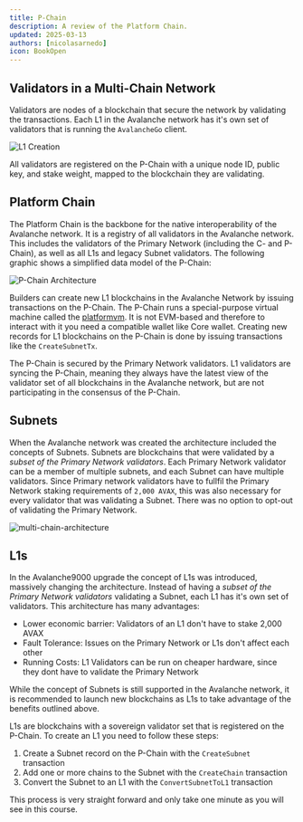 ```yaml
---
title: P-Chain
description: A review of the Platform Chain.
updated: 2025-03-13
authors: [nicolasarnedo]
icon: BookOpen
---
```


## Validators in a Multi-Chain Network

Validators are nodes of a blockchain that secure the network by validating the transactions.
Each L1 in the Avalanche network has it's own set of validators that is running the `AvalancheGo` client.

<img src="https://qizat5l3bwvomkny.public.blob.vercel-storage.com/builders-hub/course-images/l1-validator-management/l1s-4usH2C4o3WLEqAkK9JLoDgGHezOWqn.png" alt="L1 Creation" />

All validators are registered on the P-Chain with a unique node ID, public key, and stake weight, mapped to the blockchain they are validating.

## Platform Chain

The Platform Chain is the backbone for the native interoperability of the Avalanche network. It is a
registry of all validators in the Avalanche network. This includes the validators of the Primary
Network (including the C- and P-Chain), as well as all L1s and legacy Subnet validators. The
following graphic shows a simplified data model of the P-Chain:

<img src="/common-images/p-chain/data-model.png" alt="P-Chain Architecture" />

Builders can create new L1 blockchains in the Avalanche Network by issuing transactions on the
P-Chain. The P-Chain runs a special-purpose virtual machine called the
[platformvm](https://github.com/ava-labs/avalanchego/tree/master/vms/platformvm). It is not
EVM-based and therefore to interact with it you need a compatible wallet like Core wallet. Creating
new records for L1 blockchains on the P-Chain is done by issuing transactions like the `CreateSubnetTx`.

The P-Chain is secured by the Primary Network validators. L1 validators are syncing the P-Chain,
meaning they always have the latest view of the validator set of all blockchains in the Avalanche
network, but are not participating in the consensus of the P-Chain.


## Subnets

When the Avalanche network was created the architecture included the concepts of Subnets. Subnets
are blockchains that were validated by a *subset of the Primary Network validators*. Each Primary
Network validator can be a member of multiple subnets, and each Subnet can have multiple validators.
Since Primary network validators have to fullfil the Primary Network staking requirements of
`2,000 AVAX`, this was also necessary for every validator that was validating a Subnet. There was no
option to opt-out of validating the Primary Network.

![multi-chain-architecture](/common-images/multi-chain-architecture/l1s.png)

## L1s

In the Avalanche9000 upgrade the concept of L1s was introduced, massively changing the architecture.
Instead of having a *subset of the Primary Network validators* validating a Subnet, each L1 has it's
own set of validators. This architecture has many advantages:

- Lower economic barrier: Validators of an L1 don't have to stake 2,000 AVAX
- Fault Tolerance: Issues on the Primary Network or L1s don't affect each other
- Running Costs: L1 Validators can be run on cheaper hardware, since they dont have to validate the
  Primary Network

While the concept of Subnets is still supported in the Avalanche network, it is recommended to launch
new blockchains as L1s to take advantage of the benefits outlined above.

L1s are blockchains with a sovereign validator set that is registered on the P-Chain. To create an
L1 you need to follow these steps:

1. Create a Subnet record on the P-Chain with the `CreateSubnet` transaction
2. Add one or more chains to the Subnet with the `CreateChain` transaction
3. Convert the Subnet to an L1 with the `ConvertSubnetToL1` transaction

This process is very straight forward and only take one minute as you will see in this course.

